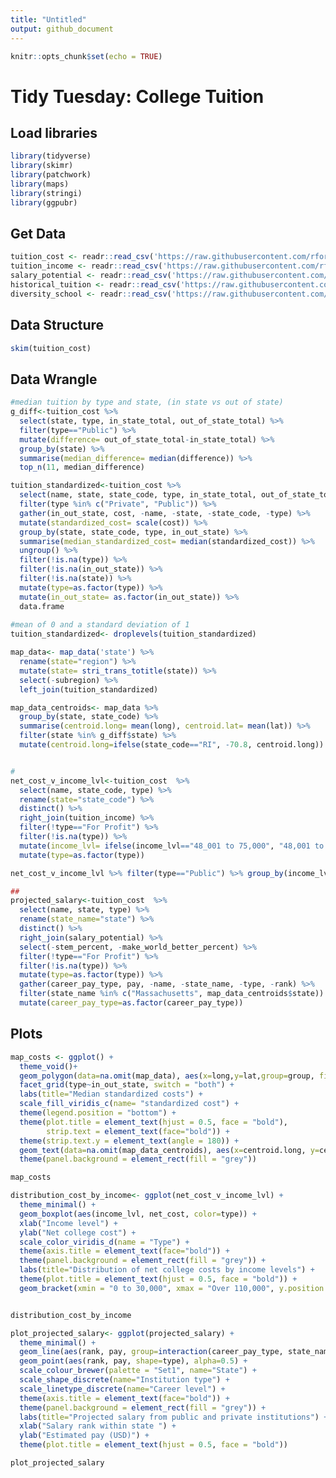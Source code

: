 ```yaml
---
title: "Untitled"
output: github_document
---
```


```r
knitr::opts_chunk$set(echo = TRUE)
```

# Tidy Tuesday: College Tuition

## Load libraries

```r
library(tidyverse)
library(skimr)
library(patchwork)
library(maps)
library(stringi)
library(ggpubr)
```

## Get Data

```r
tuition_cost <- readr::read_csv('https://raw.githubusercontent.com/rfordatascience/tidytuesday/master/data/2020/2020-03-10/tuition_cost.csv')
tuition_income <- readr::read_csv('https://raw.githubusercontent.com/rfordatascience/tidytuesday/master/data/2020/2020-03-10/tuition_income.csv') 
salary_potential <- readr::read_csv('https://raw.githubusercontent.com/rfordatascience/tidytuesday/master/data/2020/2020-03-10/salary_potential.csv')
historical_tuition <- readr::read_csv('https://raw.githubusercontent.com/rfordatascience/tidytuesday/master/data/2020/2020-03-10/historical_tuition.csv')
diversity_school <- readr::read_csv('https://raw.githubusercontent.com/rfordatascience/tidytuesday/master/data/2020/2020-03-10/diversity_school.csv')
```

## Data Structure
```r
skim(tuition_cost)

```

## Data Wrangle
```r
#median tuition by type and state, (in state vs out of state)
g_diff<-tuition_cost %>%
  select(state, type, in_state_total, out_of_state_total) %>%
  filter(type=="Public") %>%
  mutate(difference= out_of_state_total-in_state_total) %>%
  group_by(state) %>%
  summarise(median_difference= median(difference)) %>%
  top_n(11, median_difference)

tuition_standardized<-tuition_cost %>%
  select(name, state, state_code, type, in_state_total, out_of_state_total) %>%
  filter(type %in% c("Private", "Public")) %>%
  gather(in_out_state, cost, -name, -state, -state_code, -type) %>%
  mutate(standardized_cost= scale(cost)) %>%
  group_by(state, state_code, type, in_out_state) %>%
  summarise(median_standardized_cost= median(standardized_cost)) %>%
  ungroup() %>%
  filter(!is.na(type)) %>%
  filter(!is.na(in_out_state)) %>%
  filter(!is.na(state)) %>%
  mutate(type=as.factor(type)) %>%
  mutate(in_out_state= as.factor(in_out_state)) %>%
  data.frame
  
#mean of 0 and a standard deviation of 1
tuition_standardized<- droplevels(tuition_standardized)

map_data<- map_data('state') %>%
  rename(state="region") %>%
  mutate(state= stri_trans_totitle(state)) %>%
  select(-subregion) %>%
  left_join(tuition_standardized)

map_data_centroids<- map_data %>% 
  group_by(state, state_code) %>%
  summarise(centroid.long= mean(long), centroid.lat= mean(lat)) %>%
  filter(state %in% g_diff$state) %>%
  mutate(centroid.long=ifelse(state_code=="RI", -70.8, centroid.long))


#
net_cost_v_income_lvl<-tuition_cost  %>%
  select(name, state_code, type) %>%
  rename(state="state_code") %>%
  distinct() %>%
  right_join(tuition_income) %>%
  filter(!type=="For Profit") %>%
  filter(!is.na(type)) %>%
  mutate(income_lvl= ifelse(income_lvl=="48_001 to 75,000", "48,001 to 75,000", income_lvl)) %>%
  mutate(type=as.factor(type))

net_cost_v_income_lvl %>% filter(type=="Public") %>% group_by(income_lvl) %>% summarise(median_net_cost= median(net_cost))

##
projected_salary<-tuition_cost  %>%
  select(name, state, type) %>%
  rename(state_name="state") %>%
  distinct() %>%
  right_join(salary_potential) %>%
  select(-stem_percent, -make_world_better_percent) %>%
  filter(!type=="For Profit") %>%
  filter(!is.na(type)) %>%
  mutate(type=as.factor(type)) %>%
  gather(career_pay_type, pay, -name, -state_name, -type, -rank) %>%
  filter(state_name %in% c("Massachusetts", map_data_centroids$state))  %>%
  mutate(career_pay_type=as.factor(career_pay_type))


```


## Plots
```r
map_costs <- ggplot() + 
  theme_void()+
  geom_polygon(data=na.omit(map_data), aes(x=long,y=lat,group=group, fill= median_standardized_cost),colour='grey') + 
  facet_grid(type~in_out_state, switch = "both") +
  labs(title="Median standardized costs") +
  scale_fill_viridis_c(name= "standardized cost") +
  theme(legend.position = "bottom") +
  theme(plot.title = element_text(hjust = 0.5, face = "bold"),
        strip.text = element_text(face="bold")) +
  theme(strip.text.y = element_text(angle = 180)) +
  geom_text(data=na.omit(map_data_centroids), aes(x=centroid.long, y=centroid.lat, label= state_code)) +
  theme(panel.background = element_rect(fill = "grey"))

map_costs

distribution_cost_by_income<- ggplot(net_cost_v_income_lvl) +
  theme_minimal() +
  geom_boxplot(aes(income_lvl, net_cost, color=type)) +
  xlab("Income level") +
  ylab("Net college cost") +
  scale_color_viridis_d(name = "Type") +
  theme(axis.title = element_text(face="bold")) +
  theme(panel.background = element_rect(fill = "grey")) +
  labs(title="Distribution of net college costs by income levels") +
  theme(plot.title = element_text(hjust = 0.5, face = "bold")) +
  geom_bracket(xmin = "0 to 30,000", xmax = "Over 110,000", y.position = 65000, label = "This is f*&^d up!")


distribution_cost_by_income

plot_projected_salary<- ggplot(projected_salary) +
  theme_minimal() +
  geom_line(aes(rank, pay, group=interaction(career_pay_type, state_name), color= state_name, linetype=career_pay_type), size=1.5) +
  geom_point(aes(rank, pay, shape=type), alpha=0.5) +
  scale_colour_brewer(palette = "Set1", name="State") +
  scale_shape_discrete(name="Institution type") +
  scale_linetype_discrete(name="Career level") +
  theme(axis.title = element_text(face="bold")) +
  theme(panel.background = element_rect(fill = "grey")) +
  labs(title="Projected salary from public and private institutions") +
  xlab("Salary rank within state ") +
  ylab("Estimated pay (USD)") +
  theme(plot.title = element_text(hjust = 0.5, face = "bold"))

plot_projected_salary

```

